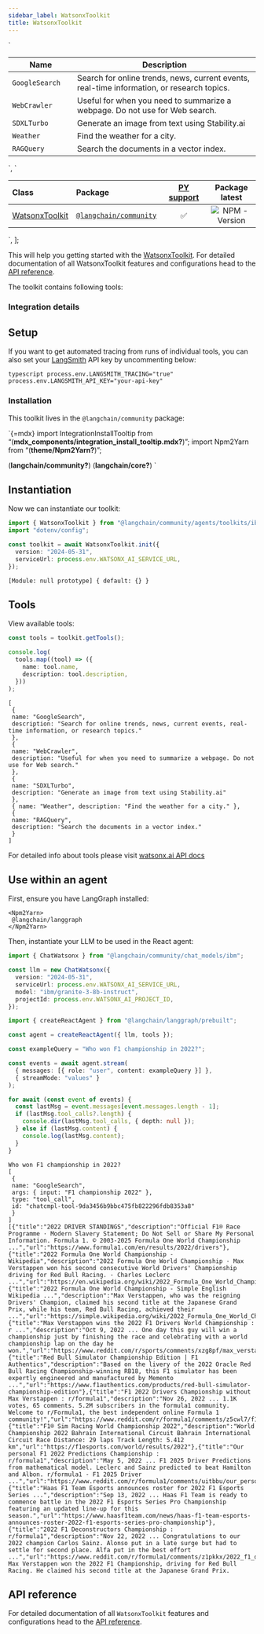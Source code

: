 ```yaml
---
sidebar_label: WatsonxToolkit
title: WatsonxToolkit
---
```


  `
<table>
<colgroup>
<col style="width: 26%" />
<col style="width: 73%" />
</colgroup>
<thead>
<tr>
<th>Name</th>
<th>Description</th>
</tr>
</thead>
<tbody>
<tr>
<td><code>GoogleSearch</code></td>
<td>Search for online trends, news, current events, real-time information, or research topics.</td>
</tr>
<tr>
<td><code>WebCrawler</code></td>
<td>Useful for when you need to summarize a webpage. Do not use for Web search.</td>
</tr>
<tr>
<td><code>SDXLTurbo</code></td>
<td>Generate an image from text using Stability.ai</td>
</tr>
<tr>
<td><code>Weather</code></td>
<td>Find the weather for a city.</td>
</tr>
<tr>
<td><code>RAGQuery</code></td>
<td>Search the documents in a vector index.</td>
</tr>
</tbody>
</table>
`,
  `
<table>
<colgroup>
<col style="width: 22%" />
<col style="width: 22%" />
<col style="width: 27%" />
<col style="width: 27%" />
</colgroup>
<thead>
<tr>
<th style="text-align: left;">Class</th>
<th style="text-align: left;">Package</th>
<th style="text-align: center;"><a href="https://python.langchain.com/docs/integrations/tools/ibm_watsonx/">PY support</a></th>
<th style="text-align: center;">Package latest</th>
</tr>
</thead>
<tbody>
<tr>
<td style="text-align: left;"><a href="https://api.js.langchain.com/classes/_langchain_community.agents_toolkits_ibm.WatsonxToolkit.html">WatsonxToolkit</a></td>
<td style="text-align: left;"><a href="https://www.npmjs.com/package/@langchain/community"><code>@langchain/community</code></a></td>
<td style="text-align: center;">✅</td>
<td style="text-align: center;"><img src="https://img.shields.io/npm/v/@langchain/community?style=flat-square&amp;label=%20&amp;.png" alt="NPM - Version" /></td>
</tr>
</tbody>
</table>
`,
];

This will help you getting started with the
[WatsonxToolkit](../../../docs/concepts/#toolkits). For detailed
documentation of all WatsonxToolkit features and configurations head to
the [API
reference](https://api.js.langchain.com/modules/_langchain_community.agents_toolkits_ibm.html).

The toolkit contains following tools:

<div dangerouslySetInnerHTML={{ __html: quartoRawHtml[0] }} />

### Integration details

<div dangerouslySetInnerHTML={{ __html: quartoRawHtml[1] }} />

## Setup

If you want to get automated tracing from runs of individual tools, you
can also set your [LangSmith](https://docs.smith.langchain.com/) API key
by uncommenting below:

`typescript process.env.LANGSMITH_TRACING="true" process.env.LANGSMITH_API_KEY="your-api-key"`

### Installation

This toolkit lives in the `@langchain/community` package:

\`{=mdx} import IntegrationInstallTooltip from
“(**mdx_components/integration_install_tooltip.mdx?**)”; import Npm2Yarn
from “(**theme/Npm2Yarn?**)”;

<IntegrationInstallTooltip></IntegrationInstallTooltip>

<Npm2Yarn> (**langchain/community?**) (**langchain/core?**) </Npm2Yarn>
\`

## Instantiation

Now we can instantiate our toolkit:

```typescript
import { WatsonxToolkit } from "@langchain/community/agents/toolkits/ibm";
import "dotenv/config";

const toolkit = await WatsonxToolkit.init({
  version: "2024-05-31",
  serviceUrl: process.env.WATSONX_AI_SERVICE_URL,
});
```

```text
[Module: null prototype] { default: {} }
```

## Tools

View available tools:

```typescript
const tools = toolkit.getTools();

console.log(
  tools.map((tool) => ({
    name: tool.name,
    description: tool.description,
  }))
);
```

```text
[
 {
 name: "GoogleSearch",
 description: "Search for online trends, news, current events, real-time information, or research topics."
 },
 {
 name: "WebCrawler",
 description: "Useful for when you need to summarize a webpage. Do not use for Web search."
 },
 {
 name: "SDXLTurbo",
 description: "Generate an image from text using Stability.ai"
 },
 { name: "Weather", description: "Find the weather for a city." },
 {
 name: "RAGQuery",
 description: "Search the documents in a vector index."
 }
]
```

For detailed info about tools please visit [watsonx.ai API
docs](https://cloud.ibm.com/apidocs/watsonx-ai#get-utility-agent-tools)

## Use within an agent

First, ensure you have LangGraph installed:

```mdx-code-block
<Npm2Yarn>
 @langchain/langgraph
</Npm2Yarn>
```
Then, instantiate your LLM to be used in the React agent:

```typescript
import { ChatWatsonx } from "@langchain/community/chat_models/ibm";

const llm = new ChatWatsonx({
  version: "2024-05-31",
  serviceUrl: process.env.WATSONX_AI_SERVICE_URL,
  model: "ibm/granite-3-8b-instruct",
  projectId: process.env.WATSONX_AI_PROJECT_ID,
});
```
```typescript
import { createReactAgent } from "@langchain/langgraph/prebuilt";

const agent = createReactAgent({ llm, tools });
```

```typescript
const exampleQuery = "Who won F1 championship in 2022?";

const events = await agent.stream(
  { messages: [{ role: "user", content: exampleQuery }] },
  { streamMode: "values" }
);

for await (const event of events) {
  const lastMsg = event.messages[event.messages.length - 1];
  if (lastMsg.tool_calls?.length) {
    console.dir(lastMsg.tool_calls, { depth: null });
  } else if (lastMsg.content) {
    console.log(lastMsg.content);
  }
}
```

```text
Who won F1 championship in 2022?
[
 {
 name: "GoogleSearch",
 args: { input: "F1 championship 2022" },
 type: "tool_call",
 id: "chatcmpl-tool-9da3456b9bbc475fb822296fdb8353a8"
 }
]
[{"title":"2022 DRIVER STANDINGS","description":"Official F1® Race Programme · Modern Slavery Statement; Do Not Sell or Share My Personal Information. Formula 1. © 2003-2025 Formula One World Championship ...","url":"https://www.formula1.com/en/results/2022/drivers"},{"title":"2022 Formula One World Championship - Wikipedia","description":"2022 Formula One World Championship · Max Verstappen won his second consecutive World Drivers' Championship driving for Red Bull Racing. · Charles Leclerc ...","url":"https://en.wikipedia.org/wiki/2022_Formula_One_World_Championship"},{"title":"2022 Formula One World Championship - Simple English Wikipedia ...","description":"Max Verstappen, who was the reigning Drivers' Champion, claimed his second title at the Japanese Grand Prix, while his team, Red Bull Racing, achieved their ...","url":"https://simple.wikipedia.org/wiki/2022_Formula_One_World_Championship"},{"title":"Max Verstappen wins the 2022 F1 Drivers World Championship : r ...","description":"Oct 9, 2022 ... One day this guy will win a championship just by finishing the race and celebrating with a world championship lap on the day he won.","url":"https://www.reddit.com/r/sports/comments/xzg8pf/max_verstappen_wins_the_2022_f1_drivers_world/"},{"title":"Red Bull Simulator Championship Edition | F1 Authentics","description":"Based on the livery of the 2022 Oracle Red Bull Racing Championship-winning RB18, this F1 simulator has been expertly engineered and manufactured by Memento ...","url":"https://www.f1authentics.com/products/red-bull-simulator-championship-edition"},{"title":"F1 2022 Drivers Championship without Max Verstappen : r/formula1","description":"Nov 26, 2022 ... 1.1K votes, 65 comments. 5.2M subscribers in the formula1 community. Welcome to r/Formula1, the best independent online Formula 1 community!","url":"https://www.reddit.com/r/formula1/comments/z5cwl7/f1_2022_drivers_championship_without_max/"},{"title":"F1® Sim Racing World Championship 2022","description":"World Championship 2022 Bahrain International Circuit Bahrain International Circuit Race Distance: 29 laps Track Length: 5.412 km","url":"https://f1esports.com/world/results/2022"},{"title":"Our personal F1 2022 Predictions Championship : r/formula1","description":"May 5, 2022 ... F1 2025 Driver Predictions from mathematical model. Leclerc and Sainz predicted to beat Hamilton and Albon. r/formula1 - F1 2025 Driver ...","url":"https://www.reddit.com/r/formula1/comments/uitbbu/our_personal_f1_2022_predictions_championship/"},{"title":"Haas F1 Team Esports announces roster for 2022 F1 Esports Series ...","description":"Sep 13, 2022 ... Haas F1 Team is ready to commence battle in the 2022 F1 Esports Series Pro Championship featuring an updated line-up for this season.","url":"https://www.haasf1team.com/news/haas-f1-team-esports-announces-roster-2022-f1-esports-series-pro-championship"},{"title":"2022 F1 Deconstructors Championship : r/formula1","description":"Nov 22, 2022 ... Congratulations to our 2022 champion Carlos Sainz. Alonso put in a late surge but had to settle for second place. Alfa put in the best effort ...","url":"https://www.reddit.com/r/formula1/comments/z1pkkx/2022_f1_deconstructors_championship/"}]
Max Verstappen won the 2022 F1 Championship, driving for Red Bull Racing. He claimed his second title at the Japanese Grand Prix.
```

## API reference

For detailed documentation of all `WatsonxToolkit` features and
configurations head to the [API
reference](https://api.js.langchain.com/modules/_langchain_community.agents_toolkits_ibm.html).
